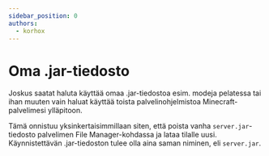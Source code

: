 ```yaml
---
sidebar_position: 0
authors:
  - korhox
---
```


# Oma .jar-tiedosto

Joskus saatat haluta käyttää omaa .jar-tiedostoa esim. modeja pelatessa tai ihan
muuten vain haluat käyttää toista palvelinohjelmistoa Minecraft-palvelimesi
ylläpitoon.

Tämä onnistuu yksinkertaisimmillaan siten, että poista vanha
`server.jar`-tiedosto palvelimen File Manager-kohdassa ja lataa tilalle uusi.
Käynnistettävän .jar-tiedoston tulee olla aina saman niminen, eli `server.jar`.
